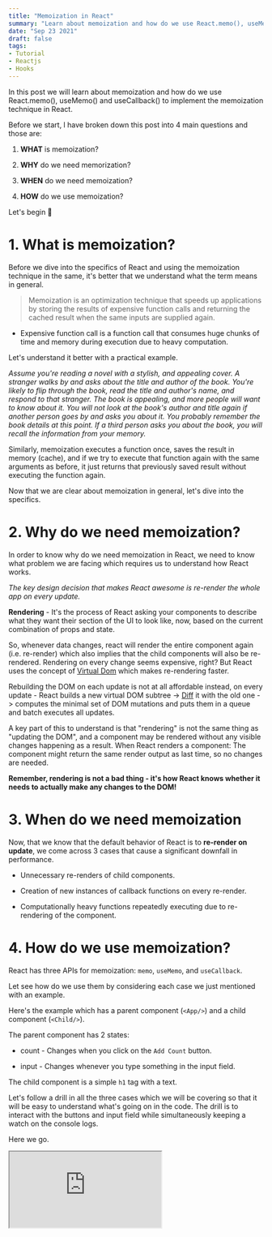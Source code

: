 ```yaml
---
title: "Memoization in React"
summary: "Learn about memoization and how do we use React.memo(), useMemo() and useCallback() to implement the memoization technique in React"
date: "Sep 23 2021"
draft: false
tags:
- Tutorial
- Reactjs
- Hooks
---
```


In this post we will learn about memoization and how do we use React.memo(), useMemo() and useCallback() to implement the memoization technique in React.

Before we start, l have broken down this post into 4 main questions and those are:

1. **WHAT** is memoization?
    
2. **WHY** do we need memorization?
    
3. **WHEN** do we need memoization?
    
4. **HOW** do we use memoization?
    

Let's begin 🚀

# 1. What is memoization?

Before we dive into the specifics of React and using the memoization technique in the same, it's better that we understand what the term means in general.

> Memoization is an optimization technique that speeds up applications by storing the results of expensive function calls and returning the cached result when the same inputs are supplied again.

* Expensive function call is a function call that consumes huge chunks of time and memory during execution due to heavy computation.
    
Let's understand it better with a practical example.

*Assume you're reading a novel with a stylish, and appealing cover. A stranger walks by and asks about the title and author of the book. You're likely to flip through the book, read the title and author's name, and respond to that stranger. The book is appealing, and more people will want to know about it. You will not look at the book's author and title again if another person goes by and asks you about it. You probably remember the book details at this point. If a third person asks you about the book, you will recall the information from your memory.*

Similarly, memoization executes a function once, saves the result in memory (cache), and if we try to execute that function again with the same arguments as before, it just returns that previously saved result without executing the function again.

Now that we are clear about memoization in general, let's dive into the specifics.

# 2. Why do we need memoization?

In order to know why do we need memoization in React, we need to know what problem we are facing which requires us to understand how React works.

*The key design decision that makes React awesome is re-render the whole app on every update.*

**Rendering** - It's the process of React asking your components to describe what they want their section of the UI to look like, now, based on the current combination of props and state.

So, whenever data changes, react will render the entire component again (i.e. re-render) which also implies that the child components will also be re-rendered. Rendering on every change seems expensive, right? But React uses the concept of [Virtual Dom](https://reactkungfu.com/2015/10/the-difference-between-virtual-dom-and-dom/) which makes re-rendering faster.

Rebuilding the DOM on each update is not at all affordable instead, on every update - React builds a new virtual DOM subtree -> [Diff](https://reactjs.org/docs/reconciliation.html) it with the old one -> computes the minimal set of DOM mutations and puts them in a queue and batch executes all updates.

A key part of this to understand is that "rendering" is not the same thing as "updating the DOM", and a component may be rendered without any visible changes happening as a result. When React renders a component: The component might return the same render output as last time, so no changes are needed.

**Remember, rendering is not a bad thing - it's how React knows whether it needs to actually make any changes to the DOM!**

# 3. When do we need memoization

Now, that we know that the default behavior of React is to **re-render on update**, we come across 3 cases that cause a significant downfall in performance.

* Unnecessary re-renders of child components.
    
* Creation of new instances of callback functions on every re-render.
    
* Computationally heavy functions repeatedly executing due to re-rendering of the component.
    

# 4. How do we use memoization?

React has three APIs for memoization: `memo`, `useMemo`, and `useCallback`.

Let see how do we use them by considering each case we just mentioned with an example.

Here's the example which has a parent component (`<App/>`) and a child component (`<Child/>`).

The parent component has 2 states:

* count - Changes when you click on the `Add Count` button.
    
* input - Changes whenever you type something in the input field.
    

The child component is a simple `h1` tag with a text.

Let's follow a drill in all the three cases which we will be covering so that it will be easy to understand what's going on in the code. The drill is to interact with the buttons and input field while simultaneously keeping a watch on the console logs.

Here we go.

<iframe
  src="https://codesandbox.io/embed/example1-c31yx?fontsize=14&hidenavigation=1&theme=dark"
  style={{
    width: '100%',
    height: '500px',
    border: 0,
    borderRadius: '4px',
    overflow: 'hidden'
  }}
  title="Example 1: Basic Re-rendering"
  allow="accelerometer; ambient-light-sensor; camera; encrypted-media; geolocation; gyroscope; hid; microphone; midi; payment; usb; vr; xr-spatial-tracking"
  sandbox="allow-forms allow-modals allow-popups allow-presentation allow-same-origin allow-scripts"
/>

## 1. Unnecessary re-renders of child components.

If you have followed the drill and observed carefully in the console, the child component (`<Child/>`) is re-rendered every time you click the button or write something in the input field which is of course the default behavior of React.

**Ideal behavior expected is that the child component should not be re-rendered unnecessarily even though its props or state is not changed. This ideal behavior is achieved by using memo().**

### memo()

`memo()` is a higher-order component that renders the component only if the props or the states of that components are changed regardless of the props altered of the parent component.

All we have to do is wrap the child component (`<Child/>`) inside memo() while exporting it.

```javascript
export default memo(Child);
```

<iframe
  src="https://codesandbox.io/embed/exampl1withmemoization-3if5h?fontsize=14&hidenavigation=1&theme=dark"
  style={{
    width: '100%',
    height: '500px',
    border: 0,
    borderRadius: '4px',
    overflow: 'hidden'
  }}
  title="Example 1: With memo()"
  allow="accelerometer; ambient-light-sensor; camera; encrypted-media; geolocation; gyroscope; hid; microphone; midi; payment; usb; vr; xr-spatial-tracking"
  sandbox="allow-forms allow-modals allow-popups allow-presentation allow-same-origin allow-scripts"
/>

Let's follow the same drill. You will observe that the child is rendered only for the first time. Click on the button or type any text you will see that only the parent is re-rendered since only the state of parent changes thus memoizing the child component.

## 2. Creation of new instances of callback functions on every re-render.

Let's add some more code to the same example.

1. A button in the child component to increase the `count`.
    
2. A callback function in the parent component to increment the `count`, which is passed to the child component.
    

<iframe
  src="https://codesandbox.io/embed/example2-ducyc?fontsize=14&hidenavigation=1&theme=dark"
  style={{
    width: '100%',
    height: '500px',
    border: 0,
    borderRadius: '4px',
    overflow: 'hidden'
  }}
  title="Example 2: Callback Functions"
  allow="accelerometer; ambient-light-sensor; camera; encrypted-media; geolocation; gyroscope; hid; microphone; midi; payment; usb; vr; xr-spatial-tracking"
  sandbox="allow-forms allow-modals allow-popups allow-presentation allow-same-origin allow-scripts"
/>

Let's follow the same drill. Irrespective of the fact that we have wrapped the Child component in **memo()** the child component is still getting re-rendered either on clicking the `Add Count` button or typing in the input text field.

The reason is memo() does a shallow comparison of props and objects of the props.

**Shallow comparison** is when the properties of the objects being compared is done using "===" or strict equality and will not conduct comparisons deeper into the properties. So if you shallow compare a deeply nested object it will just check the reference not the values inside that object.

A function in JavaScript is only equal to its instance. The AddCountFromChild() will have a different instance on each render, then `memo()` will re-render every time the function instance changes even if it is basically the same function.

The ideal behavior expected here is that the callback function shall not be re-rendered even though the input text changes, although it can be re-rendered when the `count` changes since it depends on it. Stopping the re-rendering of the callback function will avoid the Child component unnecessarily re-render too. This can be achieved by using `useCallback`

### useCallback()

It's a hook that returns a memoized version of the callback that only changes if one of the dependencies has changed.

Let's pass an inline callback and add count in the array of dependencies since the addCountFromChild function depends on the `count` variable.

```javascript
const addCountFromChild = useCallback(() => {
  setCount(count + 1);
}, [count]);
```

<iframe
  src="https://codesandbox.io/embed/example2withmemoization-4bsed?fontsize=14&hidenavigation=1&theme=dark"
  style={{
    width: '100%',
    height: '500px',
    border: 0,
    borderRadius: '4px',
    overflow: 'hidden'
  }}
  title="Example 2: With useCallback()"
  allow="accelerometer; ambient-light-sensor; camera; encrypted-media; geolocation; gyroscope; hid; microphone; midi; payment; usb; vr; xr-spatial-tracking"
  sandbox="allow-forms allow-modals allow-popups allow-presentation allow-same-origin allow-scripts"
/>

Now, by following the drill we can observe is that change in the input text field does not trigger re-rendering of the child component. However, the child component is rendered only by clicking either on the `Add Count` button or the `Add Count From Child` button of the child component since the callback function renders every time the `count` variable changes its value. Hence, we have memoized a callback function avoiding it to re-create instances unnecessarily.

## 3. Computationally heavy functions repeatedly executing due to the re-rendering of the component.

Let's add some more code.

* A simple for loop that does heavy computation in the child component.
    
<iframe
  src="https://codesandbox.io/embed/example3-zvpdm?fontsize=14&hidenavigation=1&theme=dark"
  style={{
    width: '100%',
    height: '500px',
    border: 0,
    borderRadius: '4px',
    overflow: 'hidden'
  }}
  title="Example 3: Heavy Computation"
  allow="accelerometer; ambient-light-sensor; camera; encrypted-media; geolocation; gyroscope; hid; microphone; midi; payment; usb; vr; xr-spatial-tracking"
  sandbox="allow-forms allow-modals allow-popups allow-presentation allow-same-origin allow-scripts"
/>

If you observe here, it takes quite a bit of time to update the `count` whenever you click either of the buttons to increment the `count`. And the reason is the for loop is executed every time the child component is re-rendered thus causing a lot of time for React to change the DOM eventually causing a delay in updating the `count`.

The ideal behavior is that the result of the for loop gets saved once and can be used whenever required since the result will be the same every time. This will cause faster re-renders and avoid repeated heavy computations. This can be achieved using `useMemo()`

### useMemo()

It is a hook that allows you to memoize expensive functions so that you can avoid calling them on every render as long as the dependencies don't change.

Let wrap the for loop inside useMemo by passing an empty array of dependencies since the result doesn't depend on any variable.

```javascript
const computedValue = useMemo(() => {
  let result = 0;
  for (let i = 0; i < 500_000_000; i++) {
    result++;
  }
  return result;
}, []);
```

<iframe
  src="https://codesandbox.io/embed/example3withmemoization-b5zyb?fontsize=14&hidenavigation=1&theme=dark"
  style={{
    width: '100%',
    height: '500px',
    border: 0,
    borderRadius: '4px',
    overflow: 'hidden'
  }}
  title="Example 3: With useMemo()"
  allow="accelerometer; ambient-light-sensor; camera; encrypted-media; geolocation; gyroscope; hid; microphone; midi; payment; usb; vr; xr-spatial-tracking"
  sandbox="allow-forms allow-modals allow-popups allow-presentation allow-same-origin allow-scripts"
/>

A significant performance improvement is seen in updating the count on either of the button clicks. This has successfully helped us to memoiz the heavy computation and return the stored answer on every re-render.

# Memoization every time?

We have seen what is memoization and the power of memoization with an example of how it can speed up our React apps. Memoization may seem to be useful but it also comes with a trade-off. It occupies the memory space for storing the memoized values. It may not be useful with low memory functions but delivers great benefits with high memory functions.

# Conclusion

I hope the 4 main questions we discussed at the very beginning of the post were answered clearly and that the answers were simple enough to understand. That's it for this post folks. See you in the next one :)

### References

Followings are the resources I referred to understand memorization in react. I would recommend you to go through these as well to have a better understanding of the good and bad cases of using the memoization technique in react.

* [Introduction to Memorization in JavaScript](https://www.section.io/engineering-education/an-introduction-to-memoization-in-javascript/)
    
* [A (Mostly) Complete Guide to React Rendering Behavior](https://blog.isquaredsoftware.com/2020/05/blogged-answers-a-mostly-complete-guide-to-react-rendering-behavior/#what-is-rendering)
    
* [Optimize your React App Performance with Memoization](https://www.qed42.com/blog/optimize-react-app-performance-memoization)
    
* [Memoization and React](https://epicreact.dev/memoization-and-react/)
    
* [Your Guide to React.useCallback()](https://dmitripavlutin.com/dont-overuse-react-usecallback/)
    
* [How to Memoize with React.useMemo()](https://dmitripavlutin.com/react-usememo-hook/)